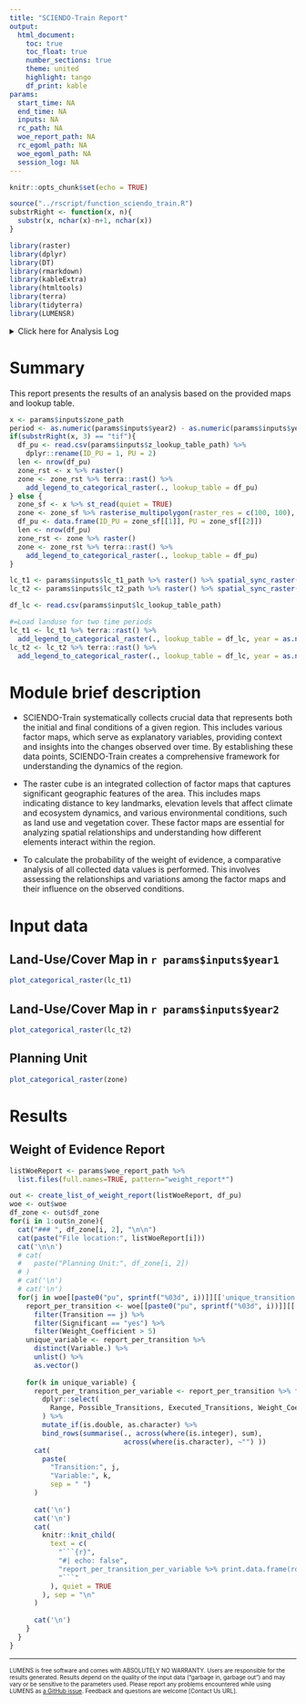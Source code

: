 ```yaml
---
title: "SCIENDO-Train Report"
output: 
  html_document:
    toc: true
    toc_float: true
    number_sections: true
    theme: united
    highlight: tango
    df_print: kable
params:
  start_time: NA
  end_time: NA
  inputs: NA
  rc_path: NA
  woe_report_path: NA
  rc_egoml_path: NA
  woe_egoml_path: NA
  session_log: NA  
---
```


```r
knitr::opts_chunk$set(echo = TRUE)
```

```r
source("../rscript/function_sciendo_train.R")
substrRight <- function(x, n){
  substr(x, nchar(x)-n+1, nchar(x))
}
```

```r
library(raster)
library(dplyr)
library(DT)
library(rmarkdown)
library(kableExtra)
library(htmltools)
library(terra)
library(tidyterra)
library(LUMENSR)
```

<details>

<summary>Click here for Analysis Log</summary>

```r
analysis_log <- tribble(
  ~Category,                      ~Details,
  "Analysis Start",               params$start_time,
  "Analysis End",                 params$end_time,
  "Input Data and Parameters",    "",
  "1. Landcover map at T1",       params$inputs$lc_t1_path,
  "2. Landcover map at T2",       params$inputs$lc_t2_path,
  "3. Planning unit",             params$inputs$zone_path,
  "4. Year of T1",                as.character(params$inputs$year1),
  "5. Year of T2",                as.character(params$inputs$year2),
  "6. Land cover lookup table",   params$inputs$lc_lookup_table_path,
  "Output Workspace",             params$inputs$output_dir,
  "1. Raster Cube",               params$rc_path,
  "2. Directory of Weight of Evidence Report",               params$woe_report_path,
  "3. EGOML Raster Cube",         params$rc_egoml_path,
  "4. EGOML Weight of Evidence",  params$woe_egoml_path,
  "Session Summary",              ""
) %>% rbind(params$session_log)

analysis_log %>% kbl(caption = "Analysis Log", escape = FALSE) %>%
  kable_paper("hover", full_width = F )
```

</details>

# Summary

This report presents the results of an analysis based on the provided maps and lookup table.

```r
x <- params$inputs$zone_path
period <- as.numeric(params$inputs$year2) - as.numeric(params$inputs$year1)
if(substrRight(x, 3) == "tif"){
  df_pu <- read.csv(params$inputs$z_lookup_table_path) %>%
    dplyr::rename(ID_PU = 1, PU = 2)
  len <- nrow(df_pu)
  zone_rst <- x %>% raster()
  zone <- zone_rst %>% terra::rast() %>%
    add_legend_to_categorical_raster(., lookup_table = df_pu)
} else {
  zone_sf <- x %>% st_read(quiet = TRUE)
  zone <- zone_sf %>% rasterise_multipolygon(raster_res = c(100, 100), field = "IDS")
  df_pu <- data.frame(ID_PU = zone_sf[[1]], PU = zone_sf[[2]])
  len <- nrow(df_pu)
  zone_rst <- zone %>% raster()
  zone <- zone_rst %>% terra::rast() %>%
    add_legend_to_categorical_raster(., lookup_table = df_pu)
}

lc_t1 <- params$inputs$lc_t1_path %>% raster() %>% spatial_sync_raster(zone_rst)
lc_t2 <- params$inputs$lc_t2_path %>% raster() %>% spatial_sync_raster(zone_rst)

df_lc <- read.csv(params$input$lc_lookup_table_path)

#=Load landuse for two time periods
lc_t1 <- lc_t1 %>% terra::rast() %>%
  add_legend_to_categorical_raster(., lookup_table = df_lc, year = as.numeric(params$inputs$year1))
lc_t2 <- lc_t2 %>% terra::rast() %>%
  add_legend_to_categorical_raster(., lookup_table = df_lc, year = as.numeric(params$inputs$year2))
```


# Module brief description

- SCIENDO-Train systematically collects crucial data that represents both the initial and final conditions of a given region. This includes various factor maps, which serve as explanatory variables, providing context and insights into the changes observed over time. By establishing these data points, SCIENDO-Train creates a comprehensive framework for understanding the dynamics of the region.

- The raster cube is an integrated collection of factor maps that captures significant geographic features of the area. This includes maps indicating distance to key landmarks, elevation levels that affect climate and ecosystem dynamics, and various environmental conditions, such as land use and vegetation cover. These factor maps are essential for analyzing spatial relationships and understanding how different elements interact within the region.

- To calculate the probability of the weight of evidence, a comparative analysis of all collected data values is performed. This involves assessing the relationships and variations among the factor maps and their influence on the observed conditions. 


# Input data {.tabset}

## Land-Use/Cover Map in `r params$inputs$year1`

```r
plot_categorical_raster(lc_t1)
```

## Land-Use/Cover Map in `r params$inputs$year2`

```r
plot_categorical_raster(lc_t2)
```

## Planning Unit

```r
plot_categorical_raster(zone)
```

# Results

## Weight of Evidence Report  {.tabset}

```r
listWoeReport <- params$woe_report_path %>% 
  list.files(full.names=TRUE, pattern="weight_report*")
```

```r
out <- create_list_of_weight_report(listWoeReport, df_pu)
woe <- out$woe
df_zone <- out$df_zone
for(i in 1:out$n_zone){
  cat("### ", df_zone[i, 2], "\n\n")
  cat(paste("File location:", listWoeReport[i]))
  cat('\n\n')
  # cat(
  #   paste("Planning Unit:", df_zone[i, 2])
  # )
  # cat('\n')
  # cat('\n')
  for(j in woe[[paste0("pu", sprintf("%03d", i))]][['unique_transition']]) {
    report_per_transition <- woe[[paste0("pu", sprintf("%03d", i))]][['report']] %>% 
      filter(Transition == j) %>%
      filter(Significant == "yes") %>%
      filter(Weight_Coefficient > 5)
    unique_variable <- report_per_transition %>% 
      distinct(Variable.) %>% 
      unlist() %>% 
      as.vector()
    
    for(k in unique_variable) {
      report_per_transition_per_variable <- report_per_transition %>% filter(Variable. == k) %>% 
        dplyr::select(
          Range, Possible_Transitions, Executed_Transitions, Weight_Coefficient #, Contrast
        ) %>%
        mutate_if(is.double, as.character) %>%
        bind_rows(summarise(., across(where(is.integer), sum),
                            across(where(is.character), ~"") ))
      cat(
        paste(
          "Transition:", j, 
          "Variable:", k, 
          sep = " ")
      )
      
      cat('\n')
      cat('\n')
      cat(
        knitr::knit_child(
          text = c(
            "```{r}",
            "#| echo: false",
            "report_per_transition_per_variable %>% print.data.frame(row.names = F)",
            "```"
          ), quiet = TRUE
        ), sep = "\n"
      )
      
      cat('\n')
    }
  }
}
```

------------------------------------------------------------------------

<!-- Mandatory closing statement for all module -->

<font size="1"> LUMENS is free software and comes with ABSOLUTELY NO WARRANTY. Users are responsible for the results generated. Results depend on the quality of the input data ("garbage in, garbage out") and may vary or be sensitive to the parameters used. Please report any problems encountered while using LUMENS as [a GitHub issue](https://github.com/icraf-indonesia/lumens-shiny/issues). Feedback and questions are welcome [Contact Us URL]. </font size>